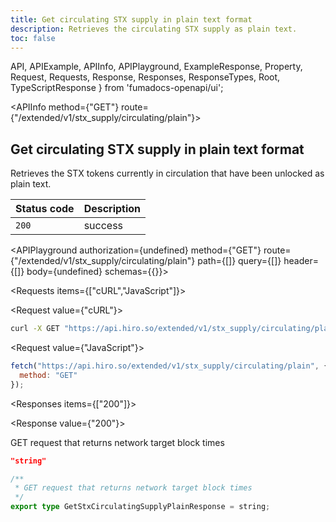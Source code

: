 ```yaml
---
title: Get circulating STX supply in plain text format
description: Retrieves the circulating STX supply as plain text.
toc: false
---
```


  API,
  APIExample,
  APIInfo,
  APIPlayground,
  ExampleResponse,
  Property,
  Request,
  Requests,
  Response,
  Responses,
  ResponseTypes,
  Root,
  TypeScriptResponse
} from 'fumadocs-openapi/ui';

<Root baseUrl="https://api.hiro.so">

<API>

<APIInfo method={"GET"} route={"/extended/v1/stx_supply/circulating/plain"}>

## Get circulating STX supply in plain text format

Retrieves the STX tokens currently in circulation that have been unlocked as plain text.

| Status code | Description |
| :------ | :------ |
| `200` | success |

<APIPlayground authorization={undefined} method={"GET"} route={"/extended/v1/stx_supply/circulating/plain"} path={[]} query={[]} header={[]} body={undefined} schemas={{}}>

</APIPlayground>

</APIInfo>

<APIExample>

<Requests items={["cURL","JavaScript"]}>

<Request value={"cURL"}>

```bash
curl -X GET "https://api.hiro.so/extended/v1/stx_supply/circulating/plain"
```

</Request>

<Request value={"JavaScript"}>

```js
fetch("https://api.hiro.so/extended/v1/stx_supply/circulating/plain", {
  method: "GET"
});
```

</Request>

</Requests>

<Responses items={["200"]}>

<Response value={"200"}>

GET request that returns network target block times

<ResponseTypes>

<ExampleResponse>

```json
"string"
```

</ExampleResponse>

<TypeScriptResponse>

```ts
/**
 * GET request that returns network target block times
 */
export type GetStxCirculatingSupplyPlainResponse = string;
```

</TypeScriptResponse>

</ResponseTypes>

</Response>

</Responses>

</APIExample>

</API>

</Root>
